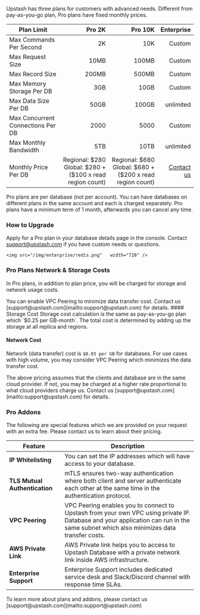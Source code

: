 
Upstash has three plans for customers with advanced needs. Different from
pay-as-you-go plan, Pro plans have fixed monthly prices.

| Plan Limit                        |                                                         Pro 2K |                                                        Pro 10K |                                 Enterprise |
| --------------------------------- | -------------------------------------------------------------: | -------------------------------------------------------------: |-----------------------------------------:|
| Max Commands Per Second           |                                                             2K |                                                            10K |                                   Custom |
| Max Request Size                  |                                                           10MB |                                                          100MB |                                   Custom |
| Max Record Size                   |                                                          200MB |                                                          500MB |                                   Custom |
| Max Memory Storage Per DB         |                                                            3GB |                                                           10GB |                                   Custom |
| Max Data Size Per DB              |                                                          50GB |                                                          100GB |                                unlimited |
| Max Concurrent Connections Per DB |                                                           2000 |                                                           5000 |                                   Custom |
| Max Monthly Bandwidth               |                                                          5TB |                                                      10TB |                                unlimited |
| Monthly Price Per DB              | Regional: \$280 <br/> Global: \$280 + ($100 x read region count) | Regional: \$680 <br/> Global: \$680 + ($200 x read region count) | [Contact us](mailto:support@upstash.com) |

<Note>
    Pro plans are per database (not per account). You can have
    databases on different plans in the same account and each is charged
    separately. Pro plans have a minimum term of 1 month, afterwards
    you can cancel any time.
</Note>

### How to Upgrade

Apply for a Pro plan in your database details page in the console.
Contact [support@upstash.com](mailto:support@upstash.com) if you have custom
needs or questions.

<Frame>

    <img src="/img/enterprise/redis.png"   width="720" />

</Frame>

### Pro Plans Network & Storage Costs

In Pro plans, in addition to plan price, you will be charged for
storage and network usage costs.

<Note>
    You can enable VPC Peering to minimize data transfer cost. Contact us
    [support@upstash.com](mailto:support@upstash.com) for details.
</Note>
#### Storage Cost Storage cost calculation is the same as pay-as-you-go plan which
`$0.25 per GB-month`. The total cost is determined by adding up the storage at all
replica and regions.

#### Network Cost

Network (data transfer) cost is `$0.03 per GB` for databases. For use cases with high volume, you
may consider VPC Peering which minimizes the data transfer cost.

<Note>
    The above pricing assumes that the clients and database are in the same cloud
    provider. If not, you may be charged at a higher rate proportional to what
    cloud providers charge us. Contact us
    [support@upstash.com](mailto:support@upstash.com) for details.
</Note>

### Pro Addons

The following are special features which we are provided on your request with an
extra fee. Please contact us to learn about their pricing.

| Feature                       | Description                                                                                                                                                                          |
| ----------------------------- | ------------------------------------------------------------------------------------------------------------------------------------------------------------------------------------ |
| **IP Whitelisting**           | You can set the IP addresses which will have access to your database.                                                                                                                |
| **TLS Mutual Authentication** | mTLS ensures two-way authentication where both client and server authenticate each other at the same time in the authentication protocol.                                            |
| **VPC Peering**               | VPC Peering enables you to connect to Upstash from your own VPC using private IP. Database and your application can run in the same subnet which also minimizes data transfer costs. |
| **AWS Private Link**          | AWS Private link helps you to access to Upstash Database with a private network link inside AWS infrastructure.                                                                      |
| **Enterprise Support**      | Enterprise Support includes dedicated service desk and Slack/Discord channel with response time SLAs.                                                                              |

<Note>
    To learn more about plans and addons, please contact us
    [support@upstash.com](mailto:support@upstash.com)
</Note>
